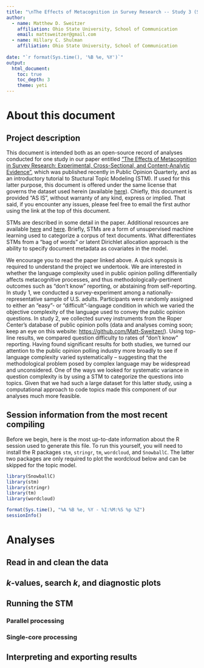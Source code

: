```yaml
---
title: "\nThe Effects of Metacognition in Survey Research -- Study 3 (Structural Topic Model)"
author:
  - name: Matthew D. Sweitzer
    affiliation: Ohio State University, School of Communication
    email: mattsweitzer@gmail.com
  - name: Hillary C. Shulman
    affiliation: Ohio State University, School of Communication
    
date: "`r format(Sys.time(), '%B %e, %Y')`"
output:
  html_document:
    toc: true
    toc_depth: 3
    theme: yeti
---
```


# About this document

## Project description

This document is intended both as an open-source record of analyses conducted for one study in our paper entitled ["The Effects of Metacognition in Survey Research: Experimental, Cross-Sectional, and Content-Analytic Evidence"](https://github.com/Matt-Sweitzer/Papers/blob/master/SweitzerShulman2018.pdf), which was published recently in Public Opinion Quarterly, and as an introductory tutorial to Stuctural Topic Modeling (STM). If used for this latter purpose, this document is offered under the same license that governs the dataset used herein (available [here](https://github.com/Matt-Sweitzer/Metacognition_Surveys/blob/master/LICENSE)). Chiefly, this document is provided "AS IS", without warranty of any kind, express or implied. That said, if you encounter any issues, please feel free to email the first author using the link at the top of this document.

STMs are described in some detail in the paper. Additional resources are available [here](http://www.structuraltopicmodel.com/) and [here](http://scholar.harvard.edu/files/dtingley/files/topicmodelsopenendedexperiments.pdf). Briefly, STMs are a form of unsupervised machine learning used to categorize a corpus of text documents. What differentiates STMs from a "bag of words" or latent Dirichlet allocation approach is the ability to specify document metadata as covariates in the model.

We encourage you to read the paper linked above. A quick synopsis is required to understand the project we undertook. We are interested in whether the language complexity used in public opinion polling differentially affects metacognitive processes, and thus methodologically-pertinent outcomes such as "don't know" reporting, or abstaining from self-reporting. In study 1, we conducted a survey-experiment among a nationally-representative sample of U.S. adults. Participants were randomly assigned to either an "easy"- or "difficult"-language condition in which we varied the objective complexity of the language used to convey the public opinion questions. In study 2, we collected survey instruments from the Roper Center's database of public opinion polls (data and analyses coming soon; keep an eye on this website: [https://github.com/Matt-Sweitzer/](https://github.com/Matt-Sweitzer/)). Using top-line results, we compared question difficulty to rates of "don't know" reporting. Having found significant results for both studies, we turned our attention to the public opinion polling industry more broadly to see if language complexity varied systematically -- suggesting that the methodological problem posed by complex language may be widespread and unconsidered. One of the ways we looked for systematic variance in question complexity is by using a STM to categorize the questions into topics. Given that we had such a large dataset for this latter study, using a computational approach to code topics made this component of our analyses much more feasible.

## Session information from the most recent compiling

Before we begin, here is the most up-to-date information about the R session used to generate this file. To run this yourself, you will need to install the R packages `stm`, `stringr`, `tm`, `wordcloud`, and `SnowballC`. The latter two packages are only required to plot the wordcloud below and can be skipped for the topic model.

```r
library(SnowballC)
library(stm)
library(stringr)
library(tm)
library(wordcloud)
```

```r
format(Sys.time(), "%A %B %e, %Y - %I:%M:%S %p %Z")
sessionInfo()
```

# Analyses

## Read in and clean the data

## *k*-values, search *k*, and diagnostic plots

## Running the STM

### Parallel processing

### Single-core processing

## Interpreting and exporting results